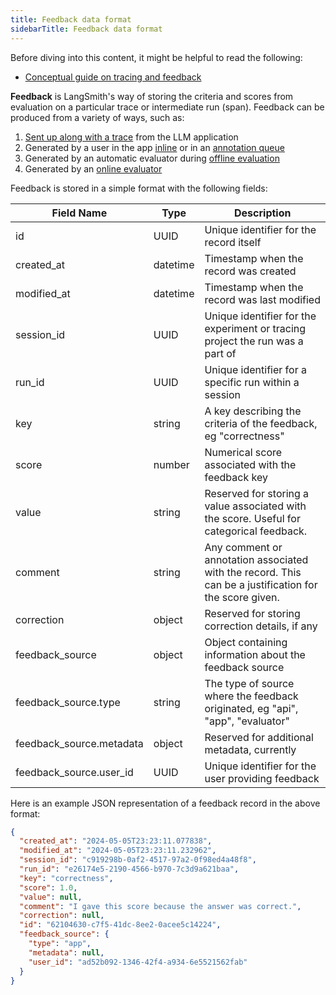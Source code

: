 ```yaml
---
title: Feedback data format
sidebarTitle: Feedback data format
---
```


<Check>
  Before diving into this content, it might be helpful to read the following:

  * [Conceptual guide on tracing and feedback](/langsmith/observability-concepts)
</Check>

**Feedback** is LangSmith's way of storing the criteria and scores from evaluation on a particular trace or intermediate run (span). Feedback can be produced from a variety of ways, such as:

1. [Sent up along with a trace](/langsmith/attach-user-feedback) from the LLM application
2. Generated by a user in the app [inline](/langsmith/annotate-traces-inline) or in an [annotation queue](/langsmith/annotation-queues)
3. Generated by an automatic evaluator during [offline evaluation](/langsmith/evaluate-llm-application)
4. Generated by an [online evaluator](/langsmith/online-evaluations)

Feedback is stored in a simple format with the following fields:

| Field Name                | Type     | Description                                                                                            |
| ------------------------- | -------- | ------------------------------------------------------------------------------------------------------ |
| id                        | UUID     | Unique identifier for the record itself                                                                |
| created\_at               | datetime | Timestamp when the record was created                                                                  |
| modified\_at              | datetime | Timestamp when the record was last modified                                                            |
| session\_id               | UUID     | Unique identifier for the experiment or tracing project the run was a part of                          |
| run\_id                   | UUID     | Unique identifier for a specific run within a session                                                  |
| key                       | string   | A key describing the criteria of the feedback, eg "correctness"                                        |
| score                     | number   | Numerical score associated with the feedback key                                                       |
| value                     | string   | Reserved for storing a value associated with the score. Useful for categorical feedback.               |
| comment                   | string   | Any comment or annotation associated with the record. This can be a justification for the score given. |
| correction                | object   | Reserved for storing correction details, if any                                                        |
| feedback\_source          | object   | Object containing information about the feedback source                                                |
| feedback\_source.type     | string   | The type of source where the feedback originated, eg "api", "app", "evaluator"                         |
| feedback\_source.metadata | object   | Reserved for additional metadata, currently                                                            |
| feedback\_source.user\_id | UUID     | Unique identifier for the user providing feedback                                                      |

Here is an example JSON representation of a feedback record in the above format:

```json
{
  "created_at": "2024-05-05T23:23:11.077838",
  "modified_at": "2024-05-05T23:23:11.232962",
  "session_id": "c919298b-0af2-4517-97a2-0f98ed4a48f8",
  "run_id": "e26174e5-2190-4566-b970-7c3d9a621baa",
  "key": "correctness",
  "score": 1.0,
  "value": null,
  "comment": "I gave this score because the answer was correct.",
  "correction": null,
  "id": "62104630-c7f5-41dc-8ee2-0acee5c14224",
  "feedback_source": {
    "type": "app",
    "metadata": null,
    "user_id": "ad52b092-1346-42f4-a934-6e5521562fab"
  }
}
```
